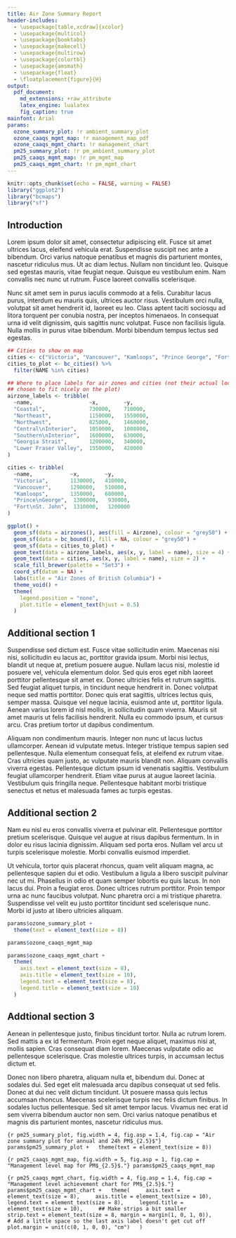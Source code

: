 ```yaml
---
title: Air Zone Summary Report
header-includes:
  - \usepackage[table,xcdraw]{xcolor}
  - \usepackage{multicol}
  - \usepackage{booktabs}
  - \usepackage{makecell}
  - \usepackage{multirow}
  - \usepackage{colortbl}
  - \usepackage{amsmath}
  - \usepackage{float}
  - \floatplacement{figure}{H}
output:
  pdf_document:
    md_extensions: +raw_attribute
    latex_engine: lualatex
    fig_caption: true
mainfont: Arial
params:
  ozone_summary_plot: !r ambient_summary_plot
  ozone_caaqs_mgmt_map: !r management_map_pdf
  ozone_caaqs_mgmt_chart: !r management_chart
  pm25_summary_plot: !r pm_ambient_summary_plot
  pm25_caaqs_mgmt_map: !r pm_mgmt_map
  pm25_caaqs_mgmt_chart: !r pm_mgmt_chart
---
```


```r
knitr::opts_chunk$set(echo = FALSE, warning = FALSE)
library("ggplot2")
library("bcmaps")
library("sf")
```

## Introduction

Lorem ipsum dolor sit amet, consectetur adipiscing elit. Fusce sit amet ultrices
lacus, eleifend vehicula erat. Suspendisse suscipit nec ante a bibendum. Orci
varius natoque penatibus et magnis dis parturient montes, nascetur ridiculus
mus. Ut ac diam lectus. Nullam non tincidunt leo. Quisque sed egestas mauris,
vitae feugiat neque. Quisque eu vestibulum enim. Nam convallis nec nunc ut
rutrum. Fusce laoreet convallis scelerisque.

Nunc sit amet sem in purus iaculis commodo at a felis. Curabitur lacus purus,
interdum eu mauris quis, ultrices auctor risus. Vestibulum orci nulla, volutpat
sit amet hendrerit id, laoreet eu leo. Class aptent taciti sociosqu ad litora
torquent per conubia nostra, per inceptos himenaeos. In consequat urna id velit
dignissim, quis sagittis nunc volutpat. Fusce non facilisis ligula. Nulla mollis
in purus vitae bibendum. Morbi bibendum tempus lectus sed egestas.

```r
## Cities to show on map
cities <- c("Victoria", "Vancouver", "Kamloops", "Prince George", "Fort St. John")
cities_to_plot <- bc_cities() %>%
  filter(NAME %in% cities)

## Where to place labels for air zones and cities (not their actual locations;
## chosen to fit nicely on the plot)
airzone_labels <- tribble(
  ~name,                  ~x,        ~y,
  "Coastal",              730000,    710000,
  "Northeast",            1150000,   1550000,
  "Northwest",            825000,    1460000,
  "Central\nInterior",    1050000,   1008000,
  "Southern\nInterior",   1600000,   630000,
  "Georgia Strait",       1200000,   340000,
  "Lower Fraser Valley",  1550000,   420000
)

cities <- tribble(
  ~name,            ~x,        ~y,
  "Victoria",       1130000,   410000,
  "Vancouver",      1290000,   510000,
  "Kamloops",       1350000,   680000,
  "Prince\nGeorge",  1300000,   930000,
  "Fort\nSt. John",  1310000,   1200000
)

ggplot() +
  geom_sf(data = airzones(), aes(fill = Airzone), colour = "grey50") +
  geom_sf(data = bc_bound(), fill = NA, colour = "grey50") +
  geom_sf(data = cities_to_plot) +
  geom_text(data = airzone_labels, aes(x, y, label = name), size = 4) +
  geom_text(data = cities, aes(x, y, label = name), size = 2) +
  scale_fill_brewer(palette = "Set3") +
  coord_sf(datum = NA) +
  labs(title = "Air Zones of British Columbia") +
  theme_void() +
  theme(
    legend.position = "none",
    plot.title = element_text(hjust = 0.5)
  )
```

## Additional section 1

Suspendisse sed dictum est. Fusce vitae sollicitudin enim. Maecenas nisi nisi,
sollicitudin eu lacus ac, porttitor gravida ipsum. Morbi nisi lectus, blandit ut
neque at, pretium posuere augue. Nullam lacus nisi, molestie id posuere vel,
vehicula elementum dolor. Sed quis eros eget nibh laoreet porttitor pellentesque
sit amet ex. Donec ultricies felis et rutrum sagittis. Sed feugiat aliquet
turpis, in tincidunt neque hendrerit in. Donec volutpat neque sed mattis
porttitor. Donec quis erat sagittis, ultrices lectus quis, semper massa. Quisque
vel neque lacinia, euismod ante ut, porttitor ligula. Aenean varius lorem id
nisl mollis, in sollicitudin quam viverra. Mauris sit amet mauris ut felis
facilisis hendrerit. Nulla eu commodo ipsum, et cursus arcu. Cras pretium tortor
ut dapibus condimentum.

Aliquam non condimentum mauris. Integer non nunc ut lacus luctus ullamcorper.
Aenean id vulputate metus. Integer tristique tempus sapien sed pellentesque.
Nulla elementum consequat felis, at eleifend ex rutrum vitae. Cras ultricies
quam justo, ac vulputate mauris blandit non. Aliquam convallis viverra egestas.
Pellentesque dictum ipsum id venenatis sagittis. Vestibulum feugiat ullamcorper
hendrerit. Etiam vitae purus at augue laoreet lacinia. Vestibulum quis fringilla
neque. Pellentesque habitant morbi tristique senectus et netus et malesuada
fames ac turpis egestas.



<!-- Air zone management framework table -->

```{=latex}
\begin{table}[h]
\centering
\caption{Air zone management framework for ground-level ozone and PM$_{2.5}$. The CAAQS define the upper threshold, separating the "red" and "orange" management levels.}
\begin{tabular}{|l|c|c|c|c|c|c|}
\hline
\rowcolor[HTML]{D9D9D9}
& \multicolumn{2}{c|}{\begin{tabular}[c]{@{}c@{}}$\text{O}_3$\\ (ppb)\end{tabular}} & \multicolumn{2}{c|}{\begin{tabular}[c]{@{}c@{}}$\text{PM}_{2.5}$ – Annual\\ ($\mu \text{g/m}^3$)\end{tabular}} & \multicolumn{2}{c|}{\begin{tabular}[c]{@{}c@{}}$\text{PM}_{2.5}$ - 24h\\ ($\mu \text{g/m}^3$)\end{tabular}} \\ \cline{2-7}
\rowcolor[HTML]{D9D9D9} 
\multirow{-2}{*}{Management Level} & 2015 & 2020 & 2015 & 2020 & 2015 & 2020 \\ \hline
\rowcolor[HTML]{A50026}
{\color[HTML]{FFFFFF} Red} & \multicolumn{6}{c|}{\cellcolor[HTML]{A50026}{\color[HTML]{FFFFFF} Actions for Achieving Air Zone CAAQS}} \\ \hline
Threshold (CAAQS) & 63 & 62 & 10 & 8.8 & 28 & 27 \\ \hline
\rowcolor[HTML]{F46D43}
Orange & \multicolumn{6}{c|}{\cellcolor[HTML]{F46D43}Actions for Preventing CAAQS Exceedance} \\ \hline
Threshold & \multicolumn{2}{c|}{56} & \multicolumn{2}{c|}{6.4} & \multicolumn{2}{c|}{19} \\ \hline
\rowcolor[HTML]{FEE08B}
Yellow & \multicolumn{6}{c|}{\cellcolor[HTML]{FEE08B}Actions for Preventing Air Quality Deterioration} \\ \hline
Threshold & \multicolumn{2}{c|}{50} & \multicolumn{2}{c|}{4} & \multicolumn{2}{c|}{10} \\ \hline
\rowcolor[HTML]{A6D96A}
Green & \multicolumn{6}{c|}{\cellcolor[HTML]{A6D96A}Actions for Keeping Clean Areas Clean} \\ \hline
\end{tabular}
\end{table}

```

## Additional section 2

Nam eu nisl eu eros convallis viverra et pulvinar elit. Pellentesque porttitor
pretium scelerisque. Quisque vel augue at risus dapibus fermentum. In in dolor
eu risus lacinia dignissim. Aliquam sed porta eros. Nullam vel arcu ut turpis
scelerisque molestie. Morbi convallis euismod imperdiet.

Ut vehicula, tortor quis placerat rhoncus, quam velit aliquam magna, ac
pellentesque sapien dui et odio. Vestibulum a ligula a libero suscipit pulvinar
nec ut mi. Phasellus in odio et quam semper lobortis eu quis lacus. In non lacus
dui. Proin a feugiat eros. Donec ultrices rutrum porttitor. Proin tempor urna ac
nunc faucibus volutpat. Nunc pharetra orci a mi tristique pharetra. Suspendisse
vel velit eu justo porttitor tincidunt sed scelerisque nunc. Morbi id justo at
libero ultricies aliquam.


<!-- Ozone summary plots -->

```r
params$ozone_summary_plot +
  theme(text = element_text(size = 8))
```

```r
params$ozone_caaqs_mgmt_map
```

```r
params$ozone_caaqs_mgmt_chart +
  theme(
    axis.text = element_text(size = 8),
    axis.title = element_text(size = 10),
    legend.text = element_text(size = 8),
    legend.title = element_text(size = 10)
  )
```

## Addtional section 3

Aenean in pellentesque justo, finibus tincidunt tortor. Nulla ac rutrum lorem.
Sed mattis a ex id fermentum. Proin eget neque aliquet, maximus nisi at, mollis
sapien. Cras consequat diam lorem. Maecenas vulputate odio ac pellentesque
scelerisque. Cras molestie ultrices turpis, in accumsan lectus dictum et.

Donec non libero pharetra, aliquam nulla et, bibendum dui. Donec at sodales dui.
Sed eget elit malesuada arcu dapibus consequat ut sed felis. Donec at dui nec
velit dictum tincidunt. Ut posuere massa quis lectus accumsan rhoncus. Maecenas
scelerisque turpis nec felis dictum finibus. In sodales luctus pellentesque. Sed
sit amet tempor lacus. Vivamus nec erat id sem viverra bibendum auctor non sem.
Orci varius natoque penatibus et magnis dis parturient montes, nascetur
ridiculus mus.

<!-- PM2.5 summary plots -->

```{r pm25_summary_plot, fig.width = 4, fig.asp = 1.4, fig.cap = "Air zone summary plot for annual and 24h PM$_{2.5}$"}
params$pm25_summary_plot +
  theme(text = element_text(size = 8))
```

```{r pm25_caaqs_mgmt_map, fig.width = 5, fig.asp = 1, fig.cap = "Management level map for PM$_{2.5}$."}
params$pm25_caaqs_mgmt_map
```

```{r pm25_caaqs_mgmt_chart, fig.width = 4, fig.asp = 1.4, fig.cap = "Management level achievement chart for PM$_{2.5}$."}
params$pm25_caaqs_mgmt_chart +
  theme(
    axis.text = element_text(size = 8),
    axis.title = element_text(size = 10),
    legend.text = element_text(size = 8),
    legend.title = element_text(size = 10),
    ## Make strips a bit smaller
    strip.text = element_text(size = 8, margin = margin(1, 0, 1, 0)),
    # Add a little space so the last axis label doesn't get cut off
    plot.margin = unit(c(0, 1, 0, 0), "cm")
  )  
```
